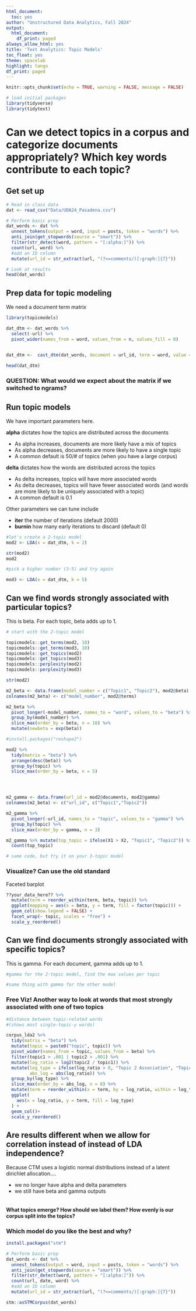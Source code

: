```yaml
---
html_document:
  toc: yes
author: "Unstructured Data Analytics, Fall 2024"
output:
  html_document:
    df_print: paged
always_allow_html: yes
title: 'Text Analytics: Topic Models'
toc_float: yes
theme: spacelab
highlight: tango
df_print: paged
---
```

  
```r
knitr::opts_chunk$set(echo = TRUE, warning = FALSE, message = FALSE)
```

```r
# load initial packages
library(tidyverse)
library(tidytext)
```


# Can we detect topics in a corpus and categorize documents appropriately? Which key words contribute to each topic?

## Get set up
```r
# Read in class data
dat <- read_csv("Data/UDA24_Pasadena.csv")

# Perform basic prep
dat_words <- dat %>%
  unnest_tokens(output = word, input = posts, token = "words") %>%
  anti_join(get_stopwords(source = "smart")) %>% 
  filter(str_detect(word, pattern = "[:alpha:]")) %>%
  count(url, word) %>%
  #add an ID column
  mutate(url_id = str_extract(url, "(?<=comments/)[:graph:]{7}"))

# Look at results
head(dat_words)
```

## Prep data for topic modeling
We need a document term matrix
```r
library(topicmodels)

dat_dtm <- dat_words %>% 
  select(-url) %>%
  pivot_wider(names_from = word, values_from = n, values_fill = 0)


dat_dtm <-  cast_dtm(dat_words, document = url_id, term = word, value = n)
  
head(dat_dtm)

```

### QUESTION: What would we expect about the matrix if we switched to ngrams? 

## Run topic models
We have important parameters here.  
  
**alpha** dictates how the topics are distributed across the documents

 * As alpha increases, documents are more likely have a mix of topics
 * As alpha decreases, documents are more likely to have a single topic
 * A common default is 50/# of topics (when you have a large corpus)
 
**delta** dictates how the words are distributed across the topics

 * As delta increases, topics will have more associated words
 * As delta decreases, topics will have fewer associated words (and words are more likely to be uniquely associated with a topic) 
 * A common default is 0.1
   
Other parameters we can tune include  

 * **iter** the number of iterations (default 2000)
 * **burnin** how many early iterations to discard (default 0)
```r
#let's create a 2-topic model
mod2 <- LDA(x = dat_dtm, k = 2)

str(mod2)
mod2
```

```r
#pick a higher number (3-5) and try again

mod3 <- LDA(x = dat_dtm, k = 5)
```

## Can we find words strongly associated with particular topics?
This is beta. For each topic, beta adds up to 1.
```r
# start with the 2-topic model

topicmodels::get_terms(mod2, 10)
topicmodels::get_terms(mod3, 10)
topicmodels::get_topics(mod2)
topicmodels::get_topics(mod3)
topicmodels::perplexity(mod2)
topicmodels::perplexity(mod3)

str(mod2)

m2_beta <- data.frame(model_number = c("Topic1", "Topic2"), mod2@beta)
colnames(m2_beta) <- c("model_number", mod2@terms)

m2_beta %>%
  pivot_longer(-model_number, names_to = "word", values_to = "beta") %>%
  group_by(model_number) %>%
  slice_max(order_by = beta, n = 10) %>%
  mutate(newbeta = exp(beta))

#install.packages("reshape2")

mod2 %>%
  tidy(matrix = "beta") %>%
  arrange(desc(beta)) %>%
  group_by(topic) %>%
  slice_max(order_by = beta, n = 5)




m2_gamma <- data.frame(url_id = mod2@documents, mod2@gamma)
colnames(m2_beta) <- c("url_id", c("Topic1","Topic2"))

m2_gamma %>%
  pivot_longer(-url_id, names_to = "topic", values_to = "gamma") %>%
  group_by(topic) %>%
  slice_max(order_by = gamma, n = 3)

m2_gamma %>% mutate(top_topic = ifelse(X1 > X2, "Topic1", "Topic2")) %>%
  count(top_topic)

```

```r
# same code, but try it on your 3-topic model

```

### Visualize? Can use the old standard
Faceted barplot
```r
??your_data_here?? %>%
  mutate(term = reorder_within(term, beta, topic)) %>%
  ggplot(mapping = aes(x = beta, y = term, fill = factor(topic))) +
  geom_col(show.legend = FALSE) +
  facet_wrap(~ topic, scales = "free") +
  scale_y_reordered()
```


## Can we find documents strongly associated with specific topics?
This is gamma. For each document, gamma adds up to 1.
```r
#gamma for the 2-topic model, find the max values per topic

```

```r
#same thing with gamma for the other model

```


### Free Viz! Another way to look at words that most strongly associated with one of two topics
```r
#distance between topic-related words
#(shows most single-topic-y words)

corpus_lda2 %>% 
  tidy(matrix = "beta") %>%
  mutate(topic = paste0("topic", topic)) %>%
  pivot_wider(names_from = topic, values_from = beta) %>% 
  filter(topic1 > .001 | topic2 > .001) %>%
  mutate(log_ratio = log2(topic2 / topic1)) %>%
  mutate(log_type = ifelse(log_ratio > 0, "Topic 2 Association", "Topic 1 Association"),
         abs_log = abs(log_ratio)) %>%
  group_by(log_type) %>%
  slice_max(order_by = abs_log, n = 8) %>%
  mutate(term = reorder_within(x = term, by = log_ratio, within = log_type)) %>%
  ggplot(
    aes(x = log_ratio, y = term, fill = log_type)
  ) +
  geom_col()+
  scale_y_reordered()
```

## Are results different when we allow for correlation instead of instead of LDA independence?
Because CTM uses a logistic normal distributions instead of a latent dirichlet allocation....  

 * we no longer have alpha and delta parameters
 * we still have beta and gamma outputs
```r



```

#### What topics emerge? How should we label them? How evenly is our corpus split into the topics?

### Which model do you like the best and why?


```r
install.packages("stm")

# Perform basic prep
dat_words <- dat %>%
  unnest_tokens(output = word, input = posts, token = "words") %>%
  anti_join(get_stopwords(source = "smart")) %>% 
  filter(str_detect(word, pattern = "[:alpha:]")) %>%
  count(url, date, word) %>%
  #add an ID column
  mutate(url_id = str_extract(url, "(?<=comments/)[:graph:]{7}"))

stm::asSTMCorpus(dat_words)

```

